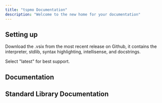 ```yaml
---
title: "tspmo Documentation"
description: "Welcome to the new home for your documentation"
---
```


## Setting up

Download the .vsix from the most recent release on Github, it contains the interpreter, stdlib, syntax highlighting, intellisense, and docstrings.

<Card title="View Releases" icon="download" horizontal="false" href="https://github.com/QuinnSavitt/tspmo/releases">
  Select "latest" for best support.
</Card>

## Documentation

<Columns cols={2}>
  <Card title="Langauge Basics" icon="map" href="/basics">
    
  </Card>
  <Card title="Types" icon="typewriter" href="/types">
    
  </Card>
  <Card title="Primary Operators" icon="box-open" href="primaryOperators">
    
  </Card>
  <Card title="Arithmetic Operators" icon="circle-plus" href="/arithmeticOperators">
    
  </Card>
  <Card title="List Operators" icon="list" href="/listOperators">
    
  </Card>
  <Card title="Additional Operators" icon="address-card" href="/additionalOperators">
    
  </Card>
  <Card title="Control Flow" icon="arrow-down-short-wide" href="/controlFlow">
    
  </Card>
  <Card title="Modules" icon="gamepad-modern" href="/modules">
    
  </Card>
</Columns>

## Standard Library Documentation

<Columns cols={2}>
  <Card title="list.pmo" icon="list-tree" href="/stdlib/list">
    
  </Card>
  <Card title="math.pmo" icon="exclamation" href="/stdlib/math">
    
  </Card>
  <Card title="collections.pmo" icon="album-collection" href="/stdlib/collections">
    
  </Card>
</Columns>